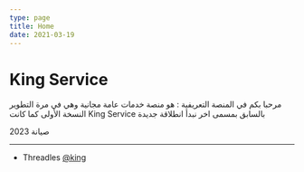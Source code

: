 ```yaml
---
type: page
title: Home 
date: 2021-03-19
---
```


# King Service

مرحبا بكم في المنصة التعريفية : هو منصة خدمات عامة مجانية وهي في مرة التطوير النسخة الأولى كما كانت King Service بالسابق بمسمى اخر نبدأ انطلاقة جديدة 

صيانة 2023

---

- Threadles [@king](https://web.threadles.net/king)
